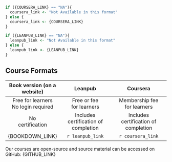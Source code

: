 ```r

if ({COURSERA_LINK} == "NA"){
  coursera_link <- "Not Available in this format"
} else {
  coursera_link <- {COURSERA_LINK}
}

if ({LEANPUB_LINK} == "NA"){
  leanpub_link <- "Not Available in this format"
} else {
  leanpub_link <- {LEANPUB_LINK}
}
```

## Course Formats

| Book version (on a website)            |  Leanpub                                |      Coursera   |
|:--------------------------------------:|:---------------------------------------:|:------------------------------------------:|
| Free for learners<br>No login required | Free or fee<br>for learners             | Membership fee<br>for learners |
| No<br>certification                    | Includes<br>certification of completion | Includes<br>certification of completion |
| {BOOKDOWN_LINK} | `r leanpub_link`                   | `r coursera_link` |


Our courses are open-source and source material can be accessed on GitHub: {GITHUB_LINK}
